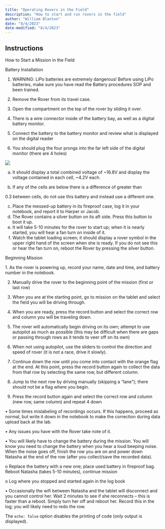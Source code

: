 ```yaml
---
title: "Operating Rovers in the Field"
description: "How to start and run rovers in the field"
author: "William Blanton"
date: "8/4/2023"
date-modified: "8/4/2023"
---
```


## Instructions

How to Start a Mission in the Field

Battery Installation

1.  WARNING: LiPo batteries are extremely dangerous! Before using LiPo batteries, make sure you have read the Battery procedures SOP and been trained.

2.  Remove the Rover from its travel case.

3.  Open the compartment on the top of the rover by sliding it over.

4.  There is a wire connector inside of the battery bay, as well as a digital battery monitor.

5.  Connect the battery to the battery monitor and review what is displayed on the digital reader

6.  You should plug the four prongs into the far left side of the digital monitor (there are 4 holes)

![](Picture1.png)

a.  It should display a total combined voltage of \~16.8V and display the voltage contained in each cell, \~4.2V each.

b.  If any of the cells are below there is a difference of greater than

0.3 between cells, do not use this battery and instead use a different one.

c.  Place the messed-up battery in its fireproof case, log it in your notebook, and report it to Harper or Jacob.
d.  The Rover contains a silver button on its aft side. Press this button to boot it up.
e.  It will take 5-10 minutes for the rover to start up; when it is nearly started, you will hear a fan turn on inside of it.
f.  Watch the tablet loading screen; it should display a rover symbol in the upper right hand of the screen when she is ready. If you do not see this or hear the fan turn on, reboot the Rover by pressing the silver button.

Beginning Mission

1\. As the rover is powering up, record your name, date and time, and battery number in the notebook.

2.  Manually drive the rover to the beginning point of the mission (first or last row)

3.  When you are at the starting point, go to mission on the tablet and select the field you will be driving through.

4.  When you are ready, press the record button and select the correct row and column you will be traveling down.

5.  The rover will automatically begin driving on its own; attempt to use autopilot as much as possible (this may be difficult when there are gaps or passing through rows as it tends to veer off on its own)

6.  When not using autopilot, use the sliders to control the direction and speed of rover (it is not a race, drive it slowly).

7.  Continue down the row until you come into contact with the orange flag at the end. At this point, press the record button again to collect the data from that row by selecting the same row, but different column.

8.  Jump to the next row by driving manually (skipping a "lane"); there should not be a flag where you begin.

9.  Press the record button again and select the correct row and column (new row, same column) and repeat 4 down

• Some times mislabeling of recordings occurs. If this happens, proceed as normal, but write it down in the notebook to make the correction during data upload back at the lab.

• Any issues you have with the Rover take note of it.

• You will likely have to change the battery during the mission. You will know you need to change the battery when you hear a loud beeping noise. When the noise goes off, finish the row you are on and power down Natasha at the end of the row (after you collect/save the recorded data).

o Replace the battery with a new one; place used battery in fireproof bag. Reboot Natasha (takes 5-10 minutes), continue mission

o Log where you stopped and started again in the log book

• Occasionally the wifi between Natasha and the tablet will disconnect and you cannot control her. Wait 2 minutes to see if she reconnects -- this is faster than a reboot. Simply turn her off and reboot her. Record this in the log; you will likely need to redo the row.

The `echo: false` option disables the printing of code (only output is displayed).
